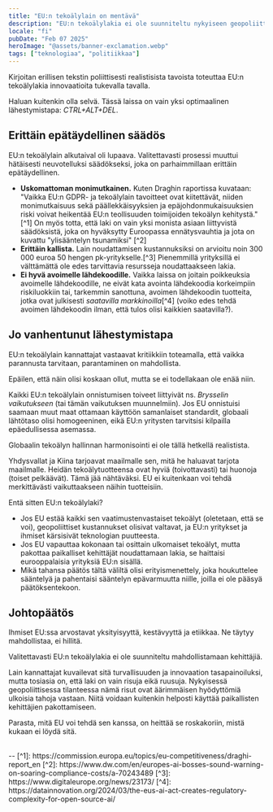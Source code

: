```yaml
---
title: "EU:n tekoälylain on mentävä"
description: "EU:n tekoälylakia ei ole suunniteltu nykyiseen geopoliittiseen tilanteeseen, eikä se pohjimmiltaan pysty käsittelemään sitä."
locale: "fi"
pubDate: "Feb 07 2025"
heroImage: "@assets/banner-exclamation.webp"
tags: ["teknologiaa", "politiikkaa"]
---
```


Kirjoitan erillisen tekstin poliittisesti realistisista tavoista toteuttaa EU:n tekoälylakia innovaatioita tukevalla tavalla.

Haluan kuitenkin olla selvä. Tässä laissa on vain yksi optimaalinen lähestymistapa: *CTRL+ALT+DEL*.

## Erittäin epätäydellinen säädös
EU:n tekoälylain alkutaival oli lupaava. Valitettavasti prosessi muuttui hätäisesti neuvotelluksi säädökseksi, joka on parhaimmillaan erittäin epätäydellinen.
- **Uskomattoman monimutkainen.** Kuten Draghin raportissa kuvataan: "Vaikka EU:n GDPR- ja tekoälylain tavoitteet ovat kiitettävät, niiden monimutkaisuus sekä päällekkäisyyksien ja epäjohdonmukaisuuksien riski voivat heikentää EU:n teollisuuden toimijoiden tekoälyn kehitystä."[^1] On myös totta, että laki on vain yksi monista asiaan liittyvistä säädöksistä, joka on hyväksytty Euroopassa ennätysvauhtia ja jota on kuvattu "ylisääntelyn tsunamiksi" [^2]
- **Erittäin kallista.** Lain noudattamisen kustannuksiksi on arvioitu noin 300 000 euroa 50 hengen pk-yritykselle.[^3] Pienemmillä yrityksillä ei välttämättä ole edes tarvittavia resursseja noudattaakseen lakia.
- **Ei hyvä avoimelle lähdekoodille.** Vaikka laissa on joitain poikkeuksia avoimelle lähdekoodille, ne eivät kata avointa lähdekoodia korkeimpiin riskiluokkiin tai, tarkemmin sanottuna, avoimen lähdekoodin tuotteita, jotka ovat julkisesti *saatavilla markkinoilla*[^4] (voiko edes tehdä avoimen lähdekoodin ilman, että tulos olisi kaikkien saatavilla?).

## Jo vanhentunut lähestymistapa
EU:n tekoälylain kannattajat vastaavat kritiikkiin toteamalla, että vaikka parannusta tarvitaan, parantaminen on mahdollista.

Epäilen, että näin olisi koskaan ollut, mutta se ei todellakaan ole enää niin.

Kaikki EU:n tekoälylain onnistumisen toiveet liittyivät ns. *Brysselin vaikutukseen* (tai tämän vaikutuksen muunnelmiin). Jos EU onnistuisi saamaan muut maat ottamaan käyttöön samanlaiset standardit, globaali lähtötaso olisi homogeeninen, eikä EU:n yritysten tarvitsisi kilpailla epäedullisessa asemassa.

Globaalin tekoälyn hallinnan harmonisointi ei ole tällä hetkellä realistista.

Yhdysvallat ja Kiina tarjoavat maailmalle sen, mitä he haluavat tarjota maailmalle. Heidän tekoälytuotteensa ovat hyviä (toivottavasti) tai huonoja (toiset pelkäävät). Tämä jää nähtäväksi. EU ei kuitenkaan voi tehdä merkittävästi vaikuttaakseen näihin tuotteisiin.

Entä sitten EU:n tekoälylaki?
- Jos EU estää kaikki sen vaatimustenvastaiset tekoälyt (oletetaan, että se voi), geopoliittiset kustannukset olisivat valtavat, ja EU:n yritykset ja ihmiset kärsisivät teknologian puutteesta.
- Jos EU vapauttaa kokonaan tai osittain ulkomaiset tekoälyt, mutta pakottaa paikalliset kehittäjät noudattamaan lakia, se haittaisi eurooppalaisia yrityksiä EU:n sisällä.
- Mikä tahansa päätös tältä väliltä olisi erityismenettely, joka houkuttelee sääntelyä ja pahentaisi sääntelyn epävarmuutta niille, joilla ei ole pääsyä päätöksentekoon.

## Johtopäätös
Ihmiset EU:ssa arvostavat yksityisyyttä, kestävyyttä ja etiikkaa. Ne täytyy mahdollistaa, ei hillitä.

Valitettavasti EU:n tekoälylakia ei ole suunniteltu mahdollistamaan kehittäjiä.

Lain kannattajat kuvailevat sitä turvallisuuden ja innovaation tasapainoiluksi, mutta tosiasia on, että laki on vain risuja eikä ruusuja. Nykyisessä geopoliittisessa tilanteessa nämä risut ovat äärimmäisen hyödyttömiä ulkoisia tahoja vastaan. Niitä voidaan kuitenkin helposti käyttää paikallisten kehittäjien pakottamiseen.

Parasta, mitä EU voi tehdä sen kanssa, on heittää se roskakoriin, mistä kukaan ei löydä sitä.



<br />
--
[^1]: https://commission.europa.eu/topics/eu-competitiveness/draghi-report_en
[^2]: https://www.dw.com/en/europes-ai-bosses-sound-warning-on-soaring-compliance-costs/a-70243489
[^3]: https://www.digitaleurope.org/news/23173/
[^4]: https://datainnovation.org/2024/03/the-eus-ai-act-creates-regulatory-complexity-for-open-source-ai/

